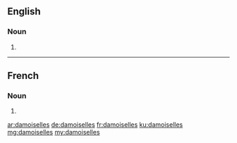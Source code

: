 ==English==

===Noun===
{{head|en|plural}}

# {{plural of|damoiselle|lang=en}}

----

==French==

===Noun===
{{head|fr|plural}} {{f-p}}

# {{plural of|damoiselle|lang=fr}}

[[ar:damoiselles]]
[[de:damoiselles]]
[[fr:damoiselles]]
[[ku:damoiselles]]
[[mg:damoiselles]]
[[my:damoiselles]]